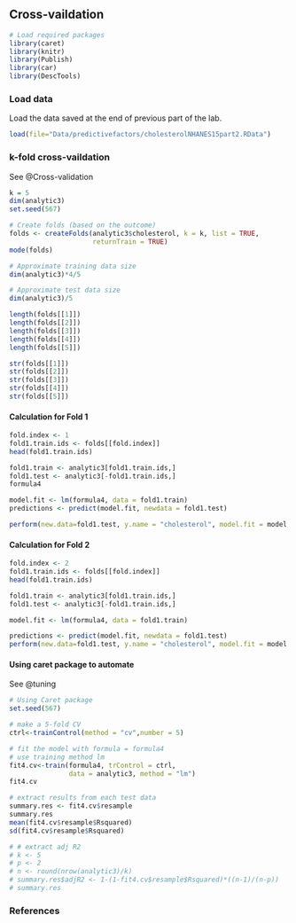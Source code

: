 ## Cross-vaildation {.unnumbered}

```r
# Load required packages
library(caret)
library(knitr)
library(Publish)
library(car)
library(DescTools)
```

### Load data

Load the data saved at the end of previous part of the lab.

```r
load(file="Data/predictivefactors/cholesterolNHANES15part2.RData")
```

### k-fold cross-vaildation

::: column-margin
See @Cross-validation
:::

```r
k = 5
dim(analytic3)
set.seed(567)

# Create folds (based on the outcome)
folds <- createFolds(analytic3$cholesterol, k = k, list = TRUE, 
                     returnTrain = TRUE)
mode(folds)

# Approximate training data size
dim(analytic3)*4/5

# Approximate test data size
dim(analytic3)/5  

length(folds[[1]])
length(folds[[2]])
length(folds[[3]])
length(folds[[4]])
length(folds[[5]])

str(folds[[1]])
str(folds[[2]])
str(folds[[3]])
str(folds[[4]])
str(folds[[5]])
```

#### Calculation for Fold 1

```r
fold.index <- 1
fold1.train.ids <- folds[[fold.index]]
head(fold1.train.ids)

fold1.train <- analytic3[fold1.train.ids,]
fold1.test <- analytic3[-fold1.train.ids,]
formula4

model.fit <- lm(formula4, data = fold1.train)
predictions <- predict(model.fit, newdata = fold1.test)

perform(new.data=fold1.test, y.name = "cholesterol", model.fit = model.fit)
```

#### Calculation for Fold 2

```r
fold.index <- 2
fold1.train.ids <- folds[[fold.index]]
head(fold1.train.ids)

fold1.train <- analytic3[fold1.train.ids,]
fold1.test <- analytic3[-fold1.train.ids,]

model.fit <- lm(formula4, data = fold1.train)

predictions <- predict(model.fit, newdata = fold1.test)
perform(new.data=fold1.test, y.name = "cholesterol", model.fit = model.fit)
```

#### Using caret package to automate

::: column-margin
See @tuning
:::

```r
# Using Caret package
set.seed(567)

# make a 5-fold CV
ctrl<-trainControl(method = "cv",number = 5)

# fit the model with formula = formula4
# use training method lm
fit4.cv<-train(formula4, trControl = ctrl,
               data = analytic3, method = "lm")
fit4.cv

# extract results from each test data 
summary.res <- fit4.cv$resample
summary.res
mean(fit4.cv$resample$Rsquared)
sd(fit4.cv$resample$Rsquared)

# # extract adj R2
# k <- 5
# p <- 2
# n <- round(nrow(analytic3)/k)
# summary.res$adjR2 <- 1-(1-fit4.cv$resample$Rsquared)*((n-1)/(n-p))
# summary.res
```

### References
